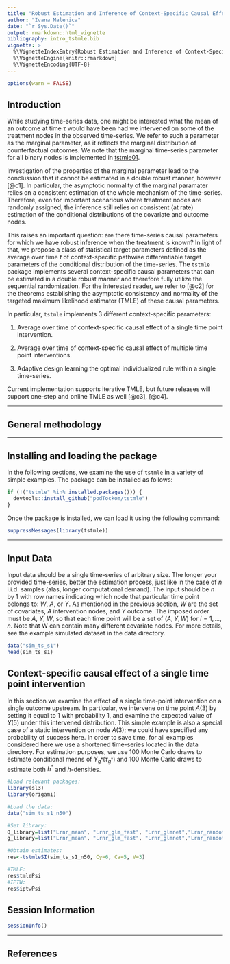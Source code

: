```yaml
---
title: "Robust Estimation and Inference of Context-Specific Causal Effects based on Observing a Single Time-Series"
author: "Ivana Malenica"
date: "`r Sys.Date()`"
output: rmarkdown::html_vignette
bibliography: intro_tstmle.bib
vignette: >
  %\VignetteIndexEntry{Robust Estimation and Inference of Context-Specific Causal Effects based on Observing a Single Time-Series}
  %\VignetteEngine{knitr::rmarkdown}
  %\VignetteEncoding{UTF-8}
---
```


```r
options(warn = FALSE)
```

## Introduction

While studying time-series data, one might be interested what the mean of an outcome at time $\tau$ would have been had we intervened on some of the treatment nodes in the observed time-series. We refer to such a parameter as the marginal parameter, as it reflects the marginal distribution of counterfactual outcomes. We note that the marginal time-series parameter for all binary nodes is implemented in [tstmle01](https://github.com/podTockom/tstmle01/).  

Investigation of the properties of the marginal parameter lead to the conclussion that it cannot be estimated in a double robust manner, however [@c1]. In particular, the asymptotic normality of the marginal paramater relies on a consistent estimation of the whole mechanism of the time-series. Therefore, even for important scenarious where treatment nodes are randomly assigned, the inference still relies on consistent (at rate) estimation of the conditional distributions of the covariate and outcome nodes. 

This raises an important question: are there time-series causal parameters for which we have robust inference when the treatment is known? In light of that, we propose a class of statistical target parameters defined as the average over time $t$ of context-specific pathwise differentiable target parameters of the conditional distribution of the time-series. The `tstmle` package implements several context-specific causal parameters that can be estimated in a double robust manner and therefore fully utilize the sequential randomization. For the interested reader, we refer to [@c2] for the theorems establishing the asymptotic consistency and normality of the targeted maximum likelihood estimator (TMLE) of these causal parameters. 

In particular, `tstmle` implements 3 different context-specific parameters:

1. Average over time of context-specific causal effect of a single time point intervention. 

2. Average over time of context-specific causal effect of multiple time point interventions.

3. Adaptive design learning the optimal individualized rule within a single time-series.

Current implementation supports iterative TMLE, but future releases will support one-step and online TMLE as well [@c3], [@c4]. 

---

## General methodology



---

## Installing and loading the package 

In the following sections, we examine the use of `tstmle` in a variety of simple examples. The package can be installed as follows:

```r
if (!("tstmle" %in% installed.packages())) {
  devtools::install_github("podTockom/tstmle")
}
```

Once the package is installed, we can load it using the following command:

```r
suppressMessages(library(tstmle))
```

---

## Input Data

Input data should be a single time-series of arbitrary size. The longer your provided time-series, better the estimation process, just like in the case of $n$ i.i.d. samples (alas, longer computational demand). The input should be $n$ by $1$ \code{data.frame} with row names indicating which node that particular time point belongs to: $W$, $A$, or $Y$. As mentioned in the previous section, $W$ are the set of covariates, $A$ intervention nodes, and $Y$ outcome. The imposed order must be $A$, $Y$, $W$, so that each time point will be a set of $(A,Y,W)$ for $i = 1, ..., n$. Note that W can contain many different covariate nodes. For more details, see the example simulated dataset in the data directory. 

```r
data("sim_ts_s1")
head(sim_ts_s1)
```

## Context-specific causal effect of a single time point intervention

In this section we examine the effect of a single time-point intervention on a single outcome upstream.
In particular, we intervene on time point $A(3)$ by setting it equal to $1$ with probability $1$, and examine the expected value of $Y(5)$ under this intervened distribution. This simple example is also a special case of a static intervention on node $A(3)$; we could have specified any probability of success here. In order to save time, for all examples considered here we use a shortened time-series located in the data directory. For estimation purposes, we use 100 Monte Carlo draws to estimate conditional means of $Y_{g^*}(\tau_{g^*})$ and 100 Monte Carlo draws to estimate both $h^*$ and $h$-densities. 

```r
#Load relevant packages:
library(sl3)
library(origami)

#Load the data:
data("sim_ts_s1_n50")

#Set library:
Q_library=list("Lrnr_mean", "Lrnr_glm_fast", "Lrnr_glmnet","Lrnr_randomForest","Lrnr_xgboost")
g_library=list("Lrnr_mean", "Lrnr_glm_fast", "Lrnr_glmnet","Lrnr_randomForest","Lrnr_xgboost")

#Obtain estimates:
res<-tstmleSI(sim_ts_s1_n50, Cy=6, Ca=5, V=3)

#TMLE:
res$tmlePsi
#IPTW:
res$iptwPsi

```


## Session Information

```r
sessionInfo()
```

---

## References

